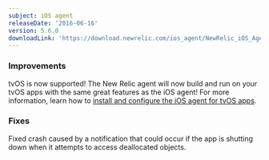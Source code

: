 ```yaml
---
subject: iOS agent
releaseDate: '2016-06-16'
version: 5.6.0
downloadLink: 'https://download.newrelic.com/ios_agent/NewRelic_iOS_Agent_5.6.0.zip'
---
```


### Improvements

tvOS is now supported! The New Relic agent will now build and run on your tvOS apps with the same great features as the iOS agent! For more information, learn how to [install and configure the iOS agent for tvOS apps](/docs/mobile-monitoring/new-relic-mobile-ios/tvos/new-relic-tvos-compatibility-requirements).

### Fixes

Fixed crash caused by a notification that could occur if the app is shutting down when it attempts to access deallocated objects.
